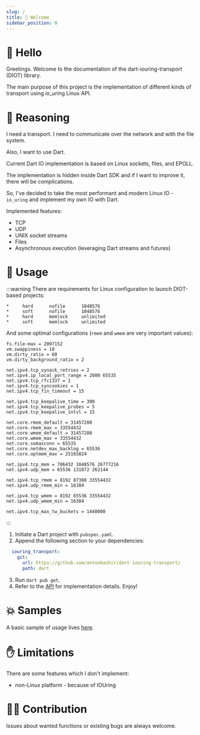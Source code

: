 ```yaml
---
slug: /
title: 👋 Welcome
sidebar_position: 0
---
```


# 👋 Hello

Greetings. Welcome to the documentation of the dart-iouring-transport (DIOT) library.

The main purpose of this project is the implementation of different kinds of transport using io_uring Linux API.

# 🧠 Reasoning

I need a transport. I need to communicate over the network and with the file system. 

Also, I want to use Dart. 

Current Dart IO implementation is based on Linux sockets, files, and EPOLL. 

The implementation is hidden inside Dart SDK and if I want to improve it, there will be complications.

So, I've decided to take the most performant and modern Linux IO - `io_uring` and implement my own IO with Dart.

Implemented features:
* TCP
* UDP
* UNIX socket streams
* Files
* Asynchronous execution (leveraging Dart streams and futures)

# 🔨 Usage

:::warning
There are requirements for Linux configuration to launch DIOT-based projects:

```title="security.limits"
*     hard      nofile      1048576
*     soft      nofile      1048576
*     hard      memlock     unlimited
*     soft      memlock     unlimited
```

And some optimal configurations (`rmem` and `wmem` are very important values):
```title="sysctl.conf"
fs.file-max = 2097152
vm.swappiness = 10
vm.dirty_ratio = 60
vm.dirty_background_ratio = 2

net.ipv4.tcp_synack_retries = 2
net.ipv4.ip_local_port_range = 2000 65535
net.ipv4.tcp_rfc1337 = 1
net.ipv4.tcp_syncookies = 1
net.ipv4.tcp_fin_timeout = 15

net.ipv4.tcp_keepalive_time = 300
net.ipv4.tcp_keepalive_probes = 5
net.ipv4.tcp_keepalive_intvl = 15

net.core.rmem_default = 31457280
net.core.rmem_max = 33554432
net.core.wmem_default = 31457280
net.core.wmem_max = 33554432
net.core.somaxconn = 65535
net.core.netdev_max_backlog = 65536
net.core.optmem_max = 25165824

net.ipv4.tcp_mem = 786432 1048576 26777216
net.ipv4.udp_mem = 65536 131072 262144

net.ipv4.tcp_rmem = 8192 87380 33554432
net.ipv4.udp_rmem_min = 16384

net.ipv4.tcp_wmem = 8192 65536 33554432
net.ipv4.udp_wmem_min = 16384

net.ipv4.tcp_max_tw_buckets = 1440000
```
:::

1. Initiate a Dart project with `pubspec.yaml`.
2. Append the following section to your dependencies:
```yaml
  iouring_transport:
    git:
      url: https://github.com/antonbashir/dart-iouring-transport/
      path: dart
```
3. Run `dart pub get`.
4. Refer to the [API](/category/-api) for implementation details. Enjoy!

# 💥 Samples

A basic sample of usage lives [here](https://github.com/antonbashir/dart-iouring-sample).

# ✋ Limitations

There are some features which I don't implement:
* non-Linux platform - because of IOUring

# 👨‍💻 Contribution

Issues about wanted functions or existing bugs are always welcome.